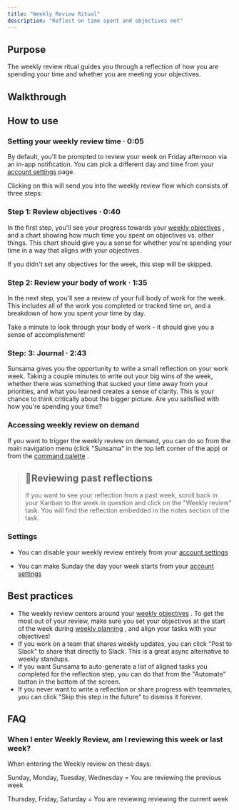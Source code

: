 ```yaml
---
title: "Weekly Review Ritual"
description: "Reflect on time spent and objectives met"
---
```

## Purpose

The weekly review ritual guides you through a reflection of how you are spending your time and whether you are meeting your objectives.

## Walkthrough

## How to use

### Setting your weekly review time · 0:05

By default, you'll be prompted to review your week on Friday afternoon via an in-app notification. You can pick a different day and time from your [account settings](/docs/user-settings#when-do-you-review-your-week)
 page.

Clicking on this will send you into the weekly review flow which consists of three steps:

### Step 1: Review objectives · 0:40

In the first step, you'll see your progress towards your [weekly objectives](/docs/weekly-objectives)
, and a chart showing how much time you spent on objectives vs. other things. This chart should give you a sense for whether you're spending your time in a way that aligns with your objectives.

If you didn't set any objectives for the week, this step will be skipped.

### Step 2: Review your body of work · 1:35

In the next step, you'll see a review of your full body of work for the week. This includes all of the work you completed or tracked time on, and a breakdown of how you spent your time by day.

Take a minute to look through your body of work - it should give you a sense of accomplishment!

### Step: 3: Journal · 2:43

Sunsama gives you the opportunity to write a small reflection on your work week. Taking a couple minutes to write out your big wins of the week, whether there was something that sucked your time away from your priorities, and what you learned creates a sense of clarity. This is your chance to think critically about the bigger picture. Are you satisfied with how you're spending your time?

### Accessing weekly review on demand

If you want to trigger the weekly review on demand, you can do so from the main navigation menu (click "Sunsama" in the top left corner of the app) or from the [command palette](/docs/command-palette)
.

> ## 📘Reviewing past reflections
> 
> If you want to see your reflection from a past week, scroll back in your Kanban to the week in question and click on the "Weekly review" task. You will find the reflection embedded in the notes section of the task.

### Settings

*   You can disable your weekly review entirely from your [account settings](/docs/user-settings#automated-weekly-review)
    
*   You can make Sunday the day your week starts from your [account settings](/docs/user-settings#start-of-week)
    

## Best practices

*   The weekly review centers around your [weekly objectives](/docs/user-settings#start-of-week)
    . To get the most out of your review, make sure you set your objectives at the start of the week during [weekly planning](/docs/weekly-planning)
    , and align your tasks with your objectives!
*   If you work on a team that shares weekly updates, you can click "Post to Slack" to share that directly to Slack. This is a great async alternative to weekly standups.
*   If you want Sunsama to auto-generate a list of aligned tasks you completed for the reflection step, you can do that from the "Automate" button in the bottom of the screen.
*   If you never want to write a reflection or share progress with teammates, you can click "Skip this step in the future" to dismiss it forever.

## FAQ

### When I enter Weekly Review, am I reviewing this week or last week?

When entering the Weekly review on these days:

Sunday, Monday, Tuesday, Wednesday = You are reviewing the previous week

Thursday, Friday, Saturday = You are reviewing reviewing the current week